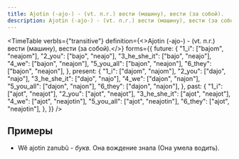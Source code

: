 ```yaml
---
title: Ajotin (-ajo-) - (vt. п.г.) вести (машину), вести (за собой).
description: Ajotin (-ajo-) - (vt. п.г.) вести (машину), вести (за собой).
---
```



<TimeTable
    verbIs={"transitive"}
    definition={<>Ajotin (-ajo-) - (vt. п.г.) вести (машину), вести (за собой).</>}
    forms={{
        future: {
            "1_i": ["bajom", "neajom"],
            "2_you": ["bajo", "neajo"],
            "3_he_she_it": ["bajo", "neajo"],
            "4_we": ["bajon", "neajon"],
            "5_you_all": ["bajon", "neajon"],
            "6_they": ["bajon", "neajon"],
        },
        present: {
            "1_i": ["dajom", "najom"],
            "2_you": ["dajo", "najo"],
            "3_he_she_it": ["dajo", "najo"],
            "4_we": ["dajon", "najon"],
            "5_you_all": ["dajon", "najon"],
            "6_they": ["dajon", "najon"],
        },
        past: {
            "1_i": ["ajot", "neajot"],
            "2_you": ["ajot", "neajot"],
            "3_he_she_it": ["ajot", "neajot"],
            "4_we": ["ajot", "neajotin"],
            "5_you_all": ["ajot", "neajotin"],
            "6_they": ["ajot", "neajotin"],
        },
    }}
/>

## Примеры
- Wê ajotin zanubû - _букв._ Она вождение знала (Она умела водить).